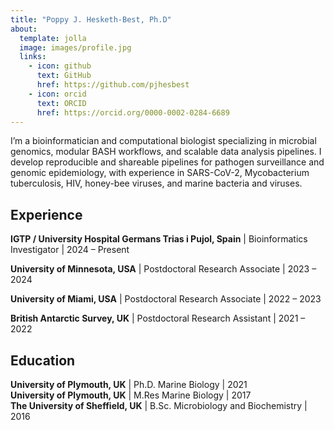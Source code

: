 ```yaml
---
title: "Poppy J. Hesketh-Best, Ph.D"
about:
  template: jolla
  image: images/profile.jpg
  links:
    - icon: github
      text: GitHub
      href: https://github.com/pjhesbest
    - icon: orcid
      text: ORCID
      href: https://orcid.org/0000-0002-0284-6689
---
```


I’m a bioinformatician and computational biologist specializing in microbial genomics, modular BASH workflows, and scalable data analysis pipelines. I develop reproducible and shareable pipelines for pathogen surveillance and genomic epidemiology, with experience in SARS-CoV-2, Mycobacterium tuberculosis, HIV, honey-bee viruses, and marine bacteria and viruses. 

## Experience

**IGTP / University Hospital Germans Trias i Pujol, Spain** | Bioinformatics Investigator | 2024 – Present  

**University of Minnesota, USA** | Postdoctoral Research Associate | 2023 – 2024  

**University of Miami, USA** | Postdoctoral Research Associate | 2022 – 2023  

**British Antarctic Survey, UK** | Postdoctoral Research Assistant | 2021 – 2022  

## Education

**University of Plymouth, UK** | Ph.D. Marine Biology | 2021  
**University of Plymouth, UK** | M.Res Marine Biology | 2017  
**The University of Sheffield, UK** | B.Sc. Microbiology and Biochemistry | 2016  
